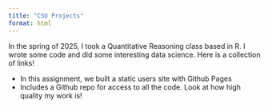 ```yaml
---
title: "CSU Projects"
format: html
---
```


In the spring of 2025, I took a Quantitative Reasoning class based in R. I wrote some code and did some interesting data science. Here is a collection of links!

- In this assignment, we built a static users site with Github Pages
- Includes a Github repo for access to all the code.
Look at how high quality my work is!
